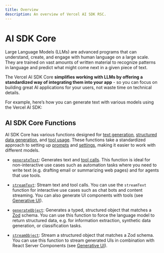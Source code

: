 ```yaml
---
title: Overview
description: An overview of Vercel AI SDK RSC.
---
```


# AI SDK Core

Large Language Models (LLMs) are advanced programs that can understand, create, and engage with human language on a large scale.
They are trained on vast amounts of written material to recognize patterns in language and predict what might come next in a given piece of text.

The Vercel AI SDK Core **simplifies working with LLMs by offering a standardized way of integrating them into your app** - so you can focus on building great AI applications for your users, not waste time on technical details.

For example, here’s how you can generate text with various models using the Vercel AI SDK:

<PreviewSwitchProviders />

## AI SDK Core Functions

AI SDK Core has various functions designed for [text generation](./generating-text), [structured data generation](./generating-structured-data), and [tool usage](./tools-and-tool-calling).
These functions take a standardized approach to setting up [prompts](./prompts) and [settings](./settings), making it easier to work with different models.

- [`generateText`](/docs/reference/ai-sdk-core/generate-text): Generates text and [tool calls](./tools-and-tool-calling).
  This function is ideal for non-interactive use cases such as automation tasks where you need to write text (e.g. drafting email or summarizing web pages) and for agents that use tools.
- [`streamText`](/docs/reference/ai-sdk-core/stream-text): Stream text and tool calls.
  You can use the `streamText` function for interactive use cases such as chat bots and content streaming. You can also generate UI components with tools (see [Generative UI](../ai-sdk-rsc)).

- [`generateObject`](/docs/reference/ai-sdk-core/generate-object): Generates a typed, structured object that matches a [Zod](https://zod.dev/) schema.
  You can use this function to force the language model to return structured data, e.g. for information extraction, synthetic data generation, or classification tasks.

- [`streamObject`](/docs/reference/ai-sdk-core/stream-object): Stream a structured object that matches a Zod schema.
  You can use this function to stream generated UIs in combination with React Server Components (see [Generative UI](../ai-sdk-rsc)).
